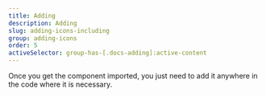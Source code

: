 ```yaml
---
title: Adding
description: Adding
slug: adding-icons-including
group: adding-icons
order: 5
activeSelector: group-has-[.docs-adding]:active-content
---
```


Once you get the component imported, you just need to add it anywhere in the code where it is necessary.
<br />
